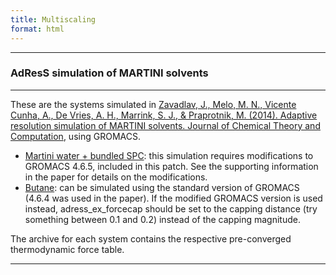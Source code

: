 ```yaml
---
title: Multiscaling
format: html
---
```


<hr>

### AdResS simulation of MARTINI solvents
<hr>

These are the systems simulated in [Zavadlav, J., Melo, M. N., Vicente Cunha, A., De Vries, A. H., Marrink, S. J., & Praprotnik, M. (2014). Adaptive resolution simulation of MARTINI solvents. Journal of Chemical Theory and Computation](https://pubs.acs.org/doi/10.1021/ct5001523), using GROMACS.

- [Martini water + bundled SPC](https://martini-library.s3.us-east-2.amazonaws.com/example_applications/multiscaling/bundled.tar): this simulation requires modifications to GROMACS 4.6.5, included in this patch. See the supporting information in the paper for details on the modifications.
- [Butane](https://martini-library.s3.us-east-2.amazonaws.com/example_applications/multiscaling/butane.tar): can be simulated using the standard version of GROMACS (4.6.4 was used in the paper). If the modified GROMACS version is used instead, adress_ex_forcecap should be set to the capping distance (try something between 0.1 and 0.2) instead of the capping magnitude.

The archive for each system contains the respective pre-converged thermodynamic force table.

<hr>

 